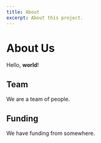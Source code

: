 ```yaml
---
title: About
excerpt: About this project.
---
```


<Container>

# About Us

Hello, **world**!

## Team

We are a team of people.

<Block src="home/team" />

## Funding

We have funding from somewhere.



</Container>
